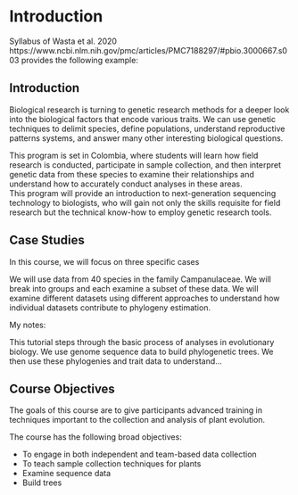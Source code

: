 # Introduction {#intro}

Syllabus of Wasta et al. 2020 https://www.ncbi.nlm.nih.gov/pmc/articles/PMC7188297/#pbio.3000667.s003 provides the following example:

##  Introduction  

Biological research is turning to genetic research methods for a deeper look into the biological factors that encode various traits. 
We can use genetic techniques to delimit species, define populations, understand reproductive patterns systems, and answer many other interesting biological questions.

This program is set in Colombia, where students will learn how field research is conducted, participate in sample collection, and then interpret genetic data from these species to examine their relationships and understand how to accurately conduct analyses in these areas.  
This program will provide an introduction to next-generation sequencing technology to biologists, who will gain not only the skills requisite for field research but the technical know-how to employ genetic research tools.

## Case Studies
In this course, we will focus on three specific cases

We will use data from 40 species in the family Campanulaceae.
We will break into groups and each examine a subset of these data.
We will examine different datasets using different approaches to understand how individual datasets contribute to phylogeny estimation.

My notes:

This tutorial steps through the basic process of analyses in evolutionary biology.
We use genome sequence data to build phylogenetic trees.
We then use these phylogenies and trait data to understand...

## Course Objectives

The goals of this course are to give participants advanced training in techniques important to the collection and analysis of plant evolution.

The course has the following broad objectives:

- To engage in both independent and team-based data collection
- To teach sample collection techniques for plants
- Examine sequence data
- Build trees

